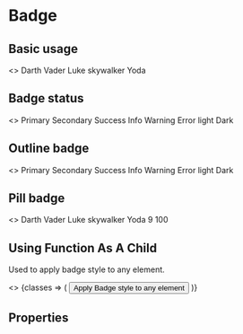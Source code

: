 
<Meta title="Components|Badge" component={Badge} />

# Badge

## Basic usage

<Preview>
  <Story name="Basic usage">
    <>
      <Badge>Darth Vader</Badge>
      <Badge>Luke skywalker</Badge>
      <Badge>Yoda</Badge>
    </>
  </Story>
</Preview>

## Badge status

<Preview>
  <Story name="Status">
    <>
      <Badge primary>Primary</Badge>
      <Badge secondary>Secondary</Badge>
      <Badge success>Success</Badge>
      <Badge info>Info</Badge>
      <Badge warning>Warning</Badge>
      <Badge error>Error</Badge>
      <Badge light>light</Badge>
      <Badge dark>Dark</Badge>
    </>
  </Story>
</Preview>

## Outline badge

<Preview>
  <Story name="Outline">
    <>
      <Badge primary outline>Primary</Badge>
      <Badge secondary outline>Secondary</Badge>
      <Badge success outline>Success</Badge>
      <Badge info outline>Info</Badge>
      <Badge warning outline>Warning</Badge>
      <Badge error outline>Error</Badge>
      <Badge light outline>light</Badge>
      <Badge dark outline>Dark</Badge>
    </>
  </Story>
</Preview>

## Pill badge

<Preview>
  <Story name="Pill">
    <>
      <Badge pill>Darth Vader</Badge>
      <Badge pill>Luke skywalker</Badge>
      <Badge pill>Yoda</Badge>
      <Badge pill>9</Badge>
      <Badge pill>100</Badge>
    </>
  </Story>
</Preview>

## Using Function As A Child

Used to apply badge style to any element.

<Preview>
  <Story name="FaaC">
    <>
      <Badge outline pill>
        {classes => (
          <button className={classes}>
            Apply Badge style to any element
          </button>
        )}
      </Badge>
    </>
  </Story>
</Preview>

## Properties

<Props of={Badge} />